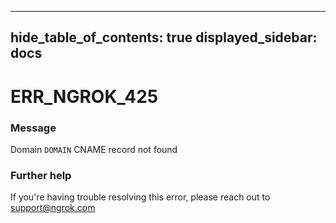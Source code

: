 

---
hide_table_of_contents: true
displayed_sidebar: docs
---


# ERR_NGROK_425

### Message
Domain `DOMAIN` CNAME record not found

<ErrorDetails error="err_ngrok_425" />



### Further help
If you're having trouble resolving this error, please reach out to [support@ngrok.com](mailto:support@ngrok.com?subject=Help%20with%20ERR_NGROK_425)

